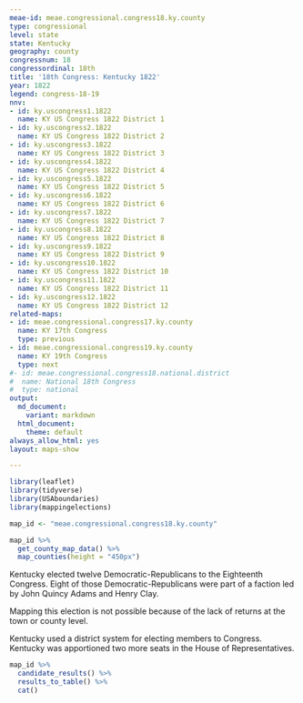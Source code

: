 ```yaml
---
meae-id: meae.congressional.congress18.ky.county
type: congressional
level: state
state: Kentucky
geography: county
congressnum: 18
congressordinal: 18th
title: '18th Congress: Kentucky 1822'
year: 1822
legend: congress-18-19
nnv:
- id: ky.uscongress1.1822
  name: KY US Congress 1822 District 1
- id: ky.uscongress2.1822
  name: KY US Congress 1822 District 2
- id: ky.uscongress3.1822
  name: KY US Congress 1822 District 3
- id: ky.uscongress4.1822
  name: KY US Congress 1822 District 4
- id: ky.uscongress5.1822
  name: KY US Congress 1822 District 5
- id: ky.uscongress6.1822
  name: KY US Congress 1822 District 6
- id: ky.uscongress7.1822
  name: KY US Congress 1822 District 7
- id: ky.uscongress8.1822
  name: KY US Congress 1822 District 8
- id: ky.uscongress9.1822
  name: KY US Congress 1822 District 9
- id: ky.uscongress10.1822
  name: KY US Congress 1822 District 10
- id: ky.uscongress11.1822
  name: KY US Congress 1822 District 11
- id: ky.uscongress12.1822
  name: KY US Congress 1822 District 12
related-maps:
- id: meae.congressional.congress17.ky.county
  name: KY 17th Congress
  type: previous
- id: meae.congressional.congress19.ky.county
  name: KY 19th Congress
  type: next
#- id: meae.congressional.congress18.national.district
#  name: National 18th Congress
#  type: national
output:
  md_document:
    variant: markdown
  html_document:
    theme: default
always_allow_html: yes
layout: maps-show

---
```


```r
library(leaflet)
library(tidyverse)
library(USAboundaries)
library(mappingelections)

map_id <- "meae.congressional.congress18.ky.county"
```

<div class="map">

```r
map_id %>%
  get_county_map_data() %>%
  map_counties(height = "450px")
```

</div>

Kentucky elected twelve Democratic-Republicans to the Eighteenth Congress. Eight of those Democratic-Republicans were part of a faction led by John Quincy Adams and Henry Clay.

Mapping this election is not possible because of the lack of returns at the town or county level.

Kentucky used a district system for electing members to Congress. Kentucky was apportioned two more seats in the House of Representatives.

<div class="results-table">

```r
map_id %>%
  candidate_results() %>%
  results_to_table() %>%
  cat()
```

</div>
